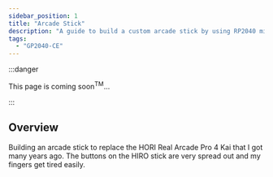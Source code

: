 ```yaml
---
sidebar_position: 1
title: "Arcade Stick"
description: "A guide to build a custom arcade stick by using RP2040 microcontroller and GP2040-CE firmware."
tags:
  - "GP2040-CE"
---
```


:::danger

This page is coming soon<sup>TM</sup>...

:::

## Overview

Building an arcade stick to replace the HORI Real Arcade Pro 4 Kai that I got many years ago. The buttons on the HIRO stick are very spread out and my fingers get tired easily.